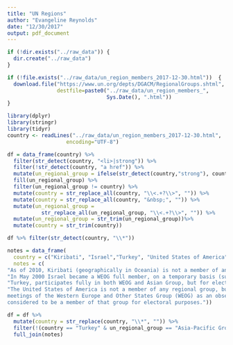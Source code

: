 ```yaml
---
title: "UN Regions"
author: "Evangeline Reynolds"
date: "12/30/2017"
output: pdf_document
---
```


```r
if (!dir.exists("../raw_data")) {
  dir.create("../raw_data")
}

if (!file.exists("../raw_data/un_region_members_2017-12-30.html"))  {
  download.file("https://www.un.org/depts/DGACM/RegionalGroups.shtml",
                destfile=paste0("../raw_data/un_region_members_", 
                                Sys.Date(), ".html"))
}

```

```r
library(dplyr)
library(stringr)
library(tidyr)
country <- readLines("../raw_data/un_region_members_2017-12-30.html", 
                   encoding="UTF-8")

df = data_frame(country) %>% 
  filter(str_detect(country, "<li>|strong")) %>% 
  filter(!str_detect(country, "a href")) %>% 
  mutate(un_regional_group = ifelse(str_detect(country,"strong"), country, NA)) %>% 
  fill(un_regional_group) %>% 
  filter(un_regional_group != country) %>% 
  mutate(country = str_replace_all(country, "\\<.+?\\>", "")) %>% 
  mutate(country = str_replace_all(country, "&nbsp;", "")) %>% 
  mutate(un_regional_group = 
           str_replace_all(un_regional_group, "\\<.+?\\>", "")) %>% 
  mutate(un_regional_group = str_trim(un_regional_group))%>% 
  mutate(country = str_trim(country))

df %>% filter(str_detect(country, "\\*"))

notes = data_frame(
  country = c("Kiribati", "Israel","Turkey", "United States of America"),
  notes = c(
"As of 2010, Kiribati (geographically in Oceania) is not a member of any regional group, despite other Oceania nations belonging to the Asian group. Despite its membership in the United Nations, Kiribati has never delegated a permanent representative to the UN.",
"In May 2000 Israel became a WEOG full member, on a temporary basis (subject to renewal), in WEOG's headquarters in the US, thereby enabling it to put forward candidates for election to various UN General Assembly bodies. In 2004 Israel obtained a permanent renewal to its membership.",
"Turkey, participates fully in both WEOG and Asian Group, but for electoral purposes is considered a member of WEOG only.",
"The United States of America is not a member of any regional group, but attends
meetings of the Western Europe and Other States Group (WEOG) as an observer and is
considered to be a member of that group for electoral purposes."))

df = df %>% 
  mutate(country = str_replace(country, "\\*", "")) %>% 
  filter(!(country == "Turkey" & un_regional_group == "Asia-Pacific Group")) %>% 
  full_join(notes)

```


